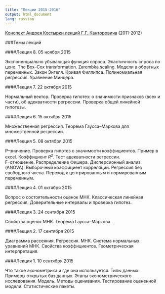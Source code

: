 ```yaml
---
title: "Лекции 2015-2016"
output: html_document
lang: russian
---
```


[Конспект Андрея Костырки лекций Г.Г. Канторовича](https://github.com/bdemeshev/em301/raw/master/hse_notes/kantorovich,%20lectures%20by%20kostyrka.pdf) (2011-2012)

###Темы лекций

####Лекция 8. 05 ноября 2015

Экспоненциально убывающая функция спроса. Эластичность спроса по цене. The Box--Cox transformation. Zarembka scaling. Модели в обратных переменных. Закон Энгеля. Кривая Филлипса. Полиномиальная регрессия. Уравнение Минцера.

####Лекция 7. 22 октября 2015

Нормальный вектор. Проверка гипотез: о значимости признаков (всех и части), об адекватности регрессии. Проверка общей линейной гипотезы.

####Лекция 6. 15 октября 2015

Множественная регрессия. Теорема Гаусса--Маркова для множественной регрессии.

####Лекция 5. 08 октября 2015

P--значение. Проверка гипотез о значимости коэффициентов. Пример в excel. Коэффициент <i>R<sup>2</sup></i>. Тест адекватности регрессии. 
<br />F--отношение. Распределение Фишера. Дисперсионный анализ (ANOVA). Выборочный коэффициент корреляции. Регрессия без свободного члена. Переход к центрированным и нормированным переменным.

####Лекция 4. 01 октября 2015

Вопрос о состоятельности оценок МНК. Классическая линейная регрессия. Доверительные интервалы и проверка гипотез.

####Лекция 3. 24 сентября 2015

Свойства оценок МНК. Теорема Гаусса--Маркова.

####Лекция 2. 17 сентября 2015

Диаграмма рассеяния. Регрессия. МНК. Система нормальных уравнений МНК. Свойства коэффициентов. Геометрическая интерпретация.

####Лекция 1. 10 сентября 2015

Что такое эконометрика и где она используется. Типы данных. Примеры открытых баз данных. Этапы эконометрического исследования. Модель. Методы оценивания. Тестирование оцененной модели. Статистические пакеты.




